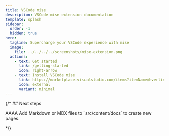 ```yaml
---
title: VSCode mise
description: VSCode mise extension documentation
template: splash
sidebar:
  order: -1
  hidden: true
hero:
  tagline: Supercharge your VSCode experience with mise
  image:
    file: ../../../../screenshots/mise-extension.png
  actions:
    - text: Get started 
      link: /getting-started
      icon: right-arrow
    - text: Install VSCode mise
      link: https://marketplace.visualstudio.com/items?itemName=hverlin.mise-vscode
      icon: external
      variant: minimal
---
```



 {/* ## Next steps

<CardGrid stagger>
	<LinkCard title="AAAA" icon="play">
		AAAA
	</LinkCard>
	<LinkCard
		href='/a'
	 title="Add new content" icon="add-document">
		Add Markdown or MDX files to `src/content/docs` to create new pages.
	</LinkCard>

</CardGrid> */}
